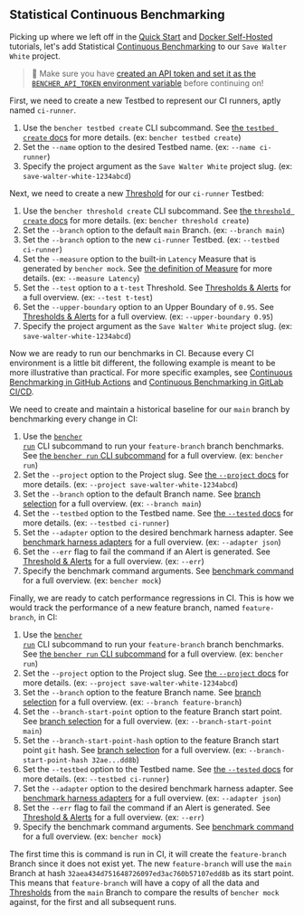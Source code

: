
## Statistical Continuous Benchmarking

Picking up where we left off in the
[Quick Start][quick start] and [Docker Self-Hosted][docker self-hosted] tutorials,
let's add Statistical [Continuous Benchmarking][continuous benchmarking] to our `Save Walter White` project.

> 🐰 Make sure you have
> [created an API token and set it as the `BENCHER_API_TOKEN` environment variable][create an api token]
> before continuing on!

First, we need to create a new Testbed to represent our CI runners, aptly named `ci-runner`.

<TestbedCreate />

1. Use the `bencher testbed create` CLI subcommand.
   See [the `testbed create` docs][testbed create] for more details.
   (ex: `bencher testbed create`)
2. Set the `--name` option to the desired Testbed name.
   (ex: `--name ci-runner`)
3. Specify the project argument as the `Save Walter White` project slug.
   (ex: `save-walter-white-1234abcd`)

Next, we need to create a new [Threshold][thresholds] for our `ci-runner` Testbed:

<ThresholdCreateStatistical />

1. Use the `bencher threshold create` CLI subcommand.
   See [the `threshold create` docs][threshold create] for more details.
   (ex: `bencher threshold create`)
2. Set the `--branch` option to the default `main` Branch.
   (ex: `--branch main`)
3. Set the `--branch` option to the new `ci-runner` Testbed.
   (ex: `--testbed ci-runner`)
4. Set the `--measure` option to the built-in `Latency` Measure that is generated by `bencher mock`.
   See [the definition of Measure][measure] for more details.
   (ex: `--measure Latency`)
5. Set the `--test` option to a `t-test` Threshold.
   See [Thresholds & Alerts][t-test] for a full overview.
   (ex: `--test t-test`)
6. Set the `--upper-boundary` option to an Upper Boundary of `0.95`.
   See [Thresholds & Alerts][t-test upper boundary] for a full overview.
   (ex: `--upper-boundary 0.95`)
7. Specify the project argument as the `Save Walter White` project slug.
   (ex: `save-walter-white-1234abcd`)

Now we are ready to run our benchmarks in CI.
Because every CI environment is a little bit different,
the following example is meant to be more illustrative than practical.
For more specific examples, see [Continuous Benchmarking in GitHub Actions][github actions]
and [Continuous Benchmarking in GitLab CI/CD][gitlab ci/cd].

We need to create and maintain a historical baseline for our `main` branch by benchmarking every change in CI:

<RunMainStatistical />

1. Use the <code><a href="/docs/explanation/bencher-run/">bencher run</a></code> CLI subcommand
   to run your `feature-branch` branch benchmarks.
   See [the `bencher run` CLI subcommand][bencher run] for a full overview.
   (ex: `bencher run`)
2. Set the `--project` option to the Project slug.
   See [the `--project` docs][project option] for more details.
   (ex: `--project save-walter-white-1234abcd`)
3. Set the `--branch` option to the default Branch name.
   See [branch selection][branch selection branch] for a full overview.
   (ex: `--branch main`)
4. Set the `--testbed` option to the Testbed name.
   See [the `--tested` docs][testbed option] for more details.
   (ex: `--testbed ci-runner`)
5. Set the `--adapter` option to the desired benchmark harness adapter.
   See [benchmark harness adapters][adapters] for a full overview.
   (ex: `--adapter json`)
6. Set the `--err` flag to fail the command if an Alert is generated.
   See [Threshold & Alerts][alerts] for a full overview.
   (ex: `--err`)
7. Specify the benchmark command arguments.
   See [benchmark command][command argument] for a full overview.
   (ex: `bencher mock`)

Finally, we are ready to catch performance regressions in CI.
This is how we would track the performance of a new feature branch, named `feature-branch`, in CI:

<RunFeatureStatistical />

1. Use the <code><a href="/docs/explanation/bencher-run/">bencher run</a></code> CLI subcommand
   to run your `feature-branch` branch benchmarks.
   See [the `bencher run` CLI subcommand][bencher run] for a full overview.
   (ex: `bencher run`)
2. Set the `--project` option to the Project slug.
   See [the `--project` docs][project option] for more details.
   (ex: `--project save-walter-white-1234abcd`)
3. Set the `--branch` option to the feature Branch name.
   See [branch selection][branch selection branch] for a full overview.
   (ex: `--branch feature-branch`)
4. Set the `--branch-start-point` option to the feature Branch start point.
   See [branch selection][branch selection start point] for a full overview.
   (ex: `--branch-start-point main`)
5. Set the `--branch-start-point-hash` option to the feature Branch start point `git` hash.
   See [branch selection][branch selection start point hash] for a full overview.
   (ex: `--branch-start-point-hash 32ae...dd8b`)
6. Set the `--testbed` option to the Testbed name.
   See [the `--tested` docs][testbed option] for more details.
   (ex: `--testbed ci-runner`)
7. Set the `--adapter` option to the desired benchmark harness adapter.
   See [benchmark harness adapters][adapters] for a full overview.
   (ex: `--adapter json`)
8. Set the `--err` flag to fail the command if an Alert is generated.
   See [Threshold & Alerts][alerts] for a full overview.
   (ex: `--err`)
9. Specify the benchmark command arguments.
   See [benchmark command][command argument] for a full overview.
   (ex: `bencher mock`)

The first time this is command is run in CI,
it will create the `feature-branch` Branch since it does not exist yet.
The new `feature-branch` will use the `main` Branch
at hash `32aea434d751648726097ed3ac760b57107edd8b` as its start point.
This means that `feature-branch` will have a copy of all the data and [Thresholds][thresholds]
from the `main` Branch to compare the results of `bencher mock` against,
for the first and all subsequent runs.

[quick start]: /docs/tutorial/quick-start/
[docker self-hosted]: /docs/tutorial/docker/
[continuous benchmarking]: /docs/explanation/continuous-benchmarking/
[create an api token]: /docs/tutorial/quick-start/#create-an-api-token
[testbed create]: /docs/api/projects/testbeds/#post-v0projectsprojecttestbeds
[thresholds]: /docs/explanation/thresholds/
[threshold create]: /docs/api/projects/thresholds/#post-v0projectsprojectthresholds
[measure]: /docs/explanation/benchmarking/#measures
[t-test]: /docs/explanation/thresholds/#t-test-thresholds
[t-test upper boundary]: /docs/explanation/thresholds/#t-test-threshold-upper-boundary
[github actions]: /docs/how-to/github-actions/
[gitlab ci/cd]: /docs/how-to/gitlab-ci-cd/
[bencher run]: /docs/explanation/bencher-run/
[project option]: /docs/explanation/bencher-run/#--project-project
[branch selection branch]: /docs/explanation/branch-selection/#--branch-branch
[testbed option]: /docs/explanation/bencher-run/#--testbed-testbed
[adapters]: /docs/explanation/adapters/
[alerts]: /docs/explanation/thresholds/#alerts
[command argument]: /docs/explanation/bencher-run/#benchmark-command
[branch selection start point]: /docs/explanation/branch-selection/#--branch-start-point-branch
[branch selection start point hash]: /docs/explanation/branch-selection/#--branch-start-point-hash-hash